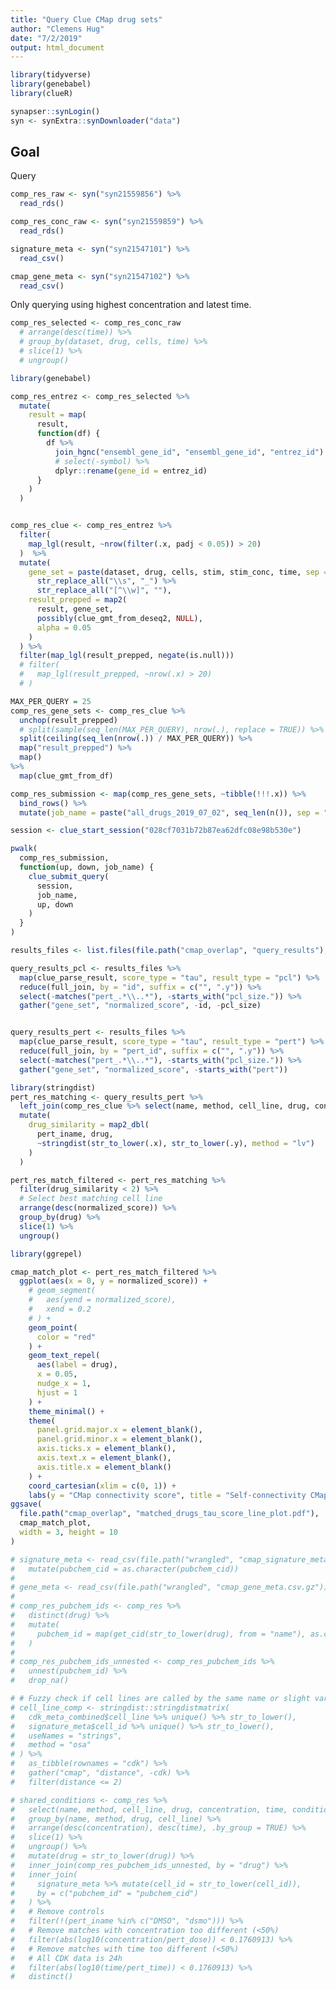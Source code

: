 ```yaml
---
title: "Query Clue CMap drug sets"
author: "Clemens Hug"
date: "7/2/2019"
output: html_document
---
```


```r
library(tidyverse)
library(genebabel)
library(clueR)

synapser::synLogin()
syn <- synExtra::synDownloader("data")
```

## Goal

Query 



```r
comp_res_raw <- syn("syn21559856") %>%
  read_rds()

comp_res_conc_raw <- syn("syn21559859") %>%
  read_rds()

signature_meta <- syn("syn21547101") %>%
  read_csv()

cmap_gene_meta <- syn("syn21547102") %>%
  read_csv()

```

Only querying using highest concentration and latest time.

```r
comp_res_selected <- comp_res_conc_raw
  # arrange(desc(time)) %>%
  # group_by(dataset, drug, cells, time) %>%
  # slice(1) %>%
  # ungroup()

library(genebabel)

comp_res_entrez <- comp_res_selected %>%
  mutate(
    result = map(
      result,
      function(df) {
        df %>%
          join_hgnc("ensembl_gene_id", "ensembl_gene_id", "entrez_id") %>%
          # select(-symbol) %>%
          dplyr::rename(gene_id = entrez_id)
      }
    )
  )


comp_res_clue <- comp_res_entrez %>%
  filter(
    map_lgl(result, ~nrow(filter(.x, padj < 0.05)) > 20)
  )  %>%
  mutate(
    gene_set = paste(dataset, drug, cells, stim, stim_conc, time, sep = "_") %>%
      str_replace_all("\\s", "_") %>%
      str_replace_all("[^\\w]", ""),
    result_prepped = map2(
      result, gene_set,
      possibly(clue_gmt_from_deseq2, NULL),
      alpha = 0.05
    )
  ) %>%
  filter(map_lgl(result_prepped, negate(is.null)))
  # filter(
  #   map_lgl(result_prepped, ~nrow(.x) > 20)
  # )

MAX_PER_QUERY = 25
comp_res_gene_sets <- comp_res_clue %>%
  unchop(result_prepped)
  # split(sample(seq_len(MAX_PER_QUERY), nrow(.), replace = TRUE)) %>%
  split(ceiling(seq_len(nrow(.)) / MAX_PER_QUERY)) %>%
  map("result_prepped") %>%
  map() 
%>%
  map(clue_gmt_from_df)

comp_res_submission <- map(comp_res_gene_sets, ~tibble(!!!.x)) %>%
  bind_rows() %>%
  mutate(job_name = paste("all_drugs_2019_07_02", seq_len(n()), sep = "_"))

session <- clue_start_session("028cf7031b72b87ea62dfc08e98b530e")

pwalk(
  comp_res_submission,
  function(up, down, job_name) {
    clue_submit_query(
      session,
      job_name,
      up, down
    )
  }
)

```

```r
results_files <- list.files(file.path("cmap_overlap", "query_results"), full.names = TRUE)

query_results_pcl <- results_files %>%
  map(clue_parse_result, score_type = "tau", result_type = "pcl") %>%
  reduce(full_join, by = "id", suffix = c("", ".y")) %>%
  select(-matches("pert_.*\\..*"), -starts_with("pcl_size.")) %>%
  gather("gene_set", "normalized_score", -id, -pcl_size)


query_results_pert <- results_files %>%
  map(clue_parse_result, score_type = "tau", result_type = "pert") %>%
  reduce(full_join, by = "pert_id", suffix = c("", ".y")) %>%
  select(-matches("pert_.*\\..*"), -starts_with("pcl_size.")) %>%
  gather("gene_set", "normalized_score", -starts_with("pert"))
```

```r
library(stringdist)
pert_res_matching <- query_results_pert %>%
  left_join(comp_res_clue %>% select(name, method, cell_line, drug, concentration, time, gene_set), by = "gene_set") %>%
  mutate(
    drug_similarity = map2_dbl(
      pert_iname, drug,
      ~stringdist(str_to_lower(.x), str_to_lower(.y), method = "lv")
    )
  )

pert_res_match_filtered <- pert_res_matching %>%
  filter(drug_similarity < 2) %>%
  # Select best matching cell line
  arrange(desc(normalized_score)) %>%
  group_by(drug) %>%
  slice(1) %>%
  ungroup()

library(ggrepel)

cmap_match_plot <- pert_res_match_filtered %>%
  ggplot(aes(x = 0, y = normalized_score)) +
    # geom_segment(
    #   aes(yend = normalized_score),
    #   xend = 0.2
    # ) +
    geom_point(
      color = "red"
    ) +
    geom_text_repel(
      aes(label = drug),
      x = 0.05,
      nudge_x = 1,
      hjust = 1
    ) +
    theme_minimal() +
    theme(
      panel.grid.major.x = element_blank(),
      panel.grid.minor.x = element_blank(),
      axis.ticks.x = element_blank(),
      axis.text.x = element_blank(),
      axis.title.x = element_blank()
    ) +
    coord_cartesian(xlim = c(0, 1)) +
    labs(y = "CMap connectivity score", title = "Self-connectivity CMap")
ggsave(
  file.path("cmap_overlap", "matched_drugs_tau_score_line_plot.pdf"),
  cmap_match_plot,
  width = 3, height = 10
)

# signature_meta <- read_csv(file.path("wrangled", "cmap_signature_meta.csv.gz")) %>%
#   mutate(pubchem_cid = as.character(pubchem_cid))
# 
# gene_meta <- read_csv(file.path("wrangled", "cmap_gene_meta.csv.gz"))
# 
# comp_res_pubchem_ids <- comp_res %>%
#   distinct(drug) %>%
#   mutate(
#     pubchem_id = map(get_cid(str_to_lower(drug), from = "name"), as.character)
#   )
# 
# comp_res_pubchem_ids_unnested <- comp_res_pubchem_ids %>%
#   unnest(pubchem_id) %>%
#   drop_na()

# # Fuzzy check if cell lines are called by the same name or slight variations
# cell_line_comp <- stringdist::stringdistmatrix(
#   cdk_meta_combined$cell_line %>% unique() %>% str_to_lower(),
#   signature_meta$cell_id %>% unique() %>% str_to_lower(),
#   useNames = "strings",
#   method = "osa"
# ) %>%
#   as_tibble(rownames = "cdk") %>%
#   gather("cmap", "distance", -cdk) %>%
#   filter(distance <= 2)

# shared_conditions <- comp_res %>%
#   select(name, method, cell_line, drug, concentration, time, condition) %>%
#   group_by(name, method, drug, cell_line) %>%
#   arrange(desc(concentration), desc(time), .by_group = TRUE) %>%
#   slice(1) %>%
#   ungroup() %>%
#   mutate(drug = str_to_lower(drug)) %>%
#   inner_join(comp_res_pubchem_ids_unnested, by = "drug") %>%
#   inner_join(
#     signature_meta %>% mutate(cell_id = str_to_lower(cell_id)),
#     by = c("pubchem_id" = "pubchem_cid")
#   ) %>%
#   # Remove controls
#   filter(!(pert_iname %in% c("DMSO", "dsmo"))) %>%
#   # Remove matches with concentration too different (<50%)
#   filter(abs(log10(concentration/pert_dose)) < 0.1760913) %>%
#   # Remove matches with time too different (<50%)
#   # All CDK data is 24h
#   filter(abs(log10(time/pert_time)) < 0.1760913) %>%
#   distinct()


```
